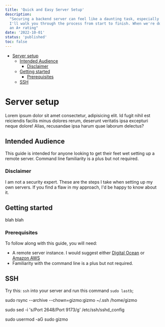 ```yaml
---
title: 'Quick and Easy Server Setup'
description:
  "Securing a backend server can feel like a daunting task, especially if you've never done it before. In this post,
  I'll walk you through the process from start to finish. When we're done, you'll have a server setup that's secure with
  an A+ rating"
date: '2022-10-01'
status: 'published'
toc: false
---
```


- [Server setup](#server-setup)
  - [Intended Audience](#intended-audience)
    - [Disclaimer](#disclaimer)
  - [Getting started](#getting-started)
    - [Prerequisites](#prerequisites)
  - [SSH](#ssh)

# Server setup

Lorem ipsum dolor sit amet consectetur, adipisicing elit. Id fugit nihil est reiciendis facilis minus dolores rerum,
deserunt veritatis ipsa excepturi neque dolore! Alias, recusandae ipsa harum quae laborum delectus?

## Intended Audience

This guide is intended for anyone looking to get their feet wet setting up a remote server. Command line familiarity is
a plus but not required.

### Disclaimer

I am not a security expert. These are the steps I take when setting up my own servers. If you find a flaw in my
approach, I'd be happy to know about it.

## Getting started

blah blah

### Prerequisites

To follow along with this guide, you will need:

- A remote server instance. I would suggest either [Digital Ocean](https://digitalocean.com) or
  [Amazon AWS](https://aws.amazon.com/)
- Familiarity with the command line is a plus but not required.

## SSH

Try this: `ssh` into your server and run this command `sudo lastb`;

sudo rsync --archive --chown=gizmo:gizmo ~/.ssh /home/gizmo

sudo sed -i 's/Port 2648/Port 9173/g' /etc/ssh/sshd_config

sudo usermod -aG sudo gizmo
